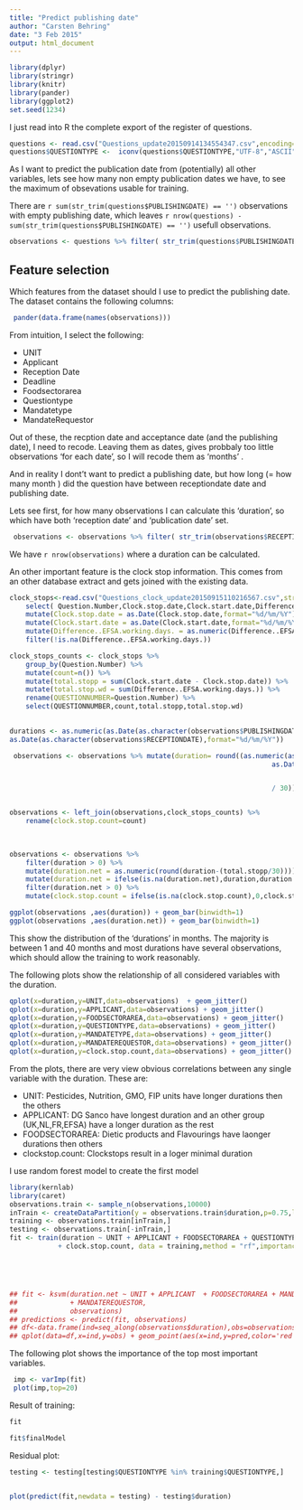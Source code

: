 ```yaml
---
title: "Predict publishing date"
author: "Carsten Behring"
date: "3 Feb 2015"
output: html_document
---
```


```r
library(dplyr)
library(stringr)
library(knitr)
library(pander)
library(ggplot2)
set.seed(1234)
```
I just read into R the complete export of the register of questions.
 
```r
questions <- read.csv("Questions_update20150914134554347.csv",encoding="UTF-8")
questions$QUESTIONTYPE <-  iconv(questions$QUESTIONTYPE,"UTF-8","ASCII",sub="")
```


As I want to predict the publication date from (potentially) all other variables, lets see how many non empty publication dates we have, to see the maximum of obsevations usable for training.

There are `r sum(str_trim(questions$PUBLISHINGDATE) == '')` observations with empty publishing date, which leaves `r nrow(questions) - sum(str_trim(questions$PUBLISHINGDATE) == '')` usefull observations.


```r
observations <- questions %>% filter( str_trim(questions$PUBLISHINGDATE) != '')
```

## Feature selection
Which features from the dataset should I use to predict the publishing date.
The dataset contains the following columns:

```r
 pander(data.frame(names(observations)))
```


From intuition, I select the following:

* UNIT
* Applicant
* Reception Date
* Deadline
* Foodsectorarea
* Questiontype
* Mandatetype
* MandateRequestor


Out of these, the recption date and acceptance date (and the publishing date), I need to recode.
Leaving them as dates, gives probbaly too little observations 'for each date', so I will recode them as 'months' .

And in reality I dont't want to predict a publishing date, but how long (= how many month ) did the question have between receptiondate date and publishing date.

Lets see first, for how many observations I can calculate this 'duration', so which have both 'reception date' and 'publication date' set.






```r
 observations <- observations %>% filter( str_trim(observations$RECEPTIONDATE) != '')
```

We have `r nrow(observations)` where a duration can be calculated.



An other important feature is the clock stop information. This comes from an other database extract and gets joined with the existing data.

```r

clock_stops<-read.csv("Questions_clock_update20150915110216567.csv",stringsAsFactors=F) %>%
    select( Question.Number,Clock.stop.date,Clock.start.date,Difference..EFSA.working.days.) %>%
    mutate(Clock.stop.date = as.Date(Clock.stop.date,format="%d/%m/%Y")) %>%
    mutate(Clock.start.date = as.Date(Clock.start.date,format="%d/%m/%Y")) %>%
    mutate(Difference..EFSA.working.days. = as.numeric(Difference..EFSA.working.days.)) %>%
    filter(!is.na(Difference..EFSA.working.days.))

clock_stops_counts <- clock_stops %>%
    group_by(Question.Number) %>%
    mutate(count=n()) %>%
    mutate(total.stopp = sum(Clock.start.date - Clock.stop.date)) %>%
    mutate(total.stop.wd = sum(Difference..EFSA.working.days.)) %>%
    rename(QUESTIONNUMBER=Question.Number) %>%
    select(QUESTIONNUMBER,count,total.stopp,total.stop.wd)
    
```


```r
durations <- as.numeric(as.Date(as.character(observations$PUBLISHINGDATE),format="%d/%m/%Y") -
as.Date(as.character(observations$RECEPTIONDATE),format="%d/%m/%Y"))

 observations <- observations %>% mutate(duration= round((as.numeric(as.Date(as.character(PUBLISHINGDATE),format="%d/%m/%Y") -
                                                                 as.Date(as.character(RECEPTIONDATE),format="%d/%m/%Y"))


                                                                 / 30)))


observations <- left_join(observations,clock_stops_counts) %>%
    rename(clock.stop.count=count)
   
    

observations <- observations %>%
    filter(duration > 0) %>%
    mutate(duration.net = as.numeric(round(duration-(total.stopp/30)))) %>%
    mutate(duration.net = ifelse(is.na(duration.net),duration,duration.net)) %>%
    filter(duration.net > 0) %>%
    mutate(clock.stop.count = ifelse(is.na(clock.stop.count),0,clock.stop.count))

ggplot(observations ,aes(duration)) + geom_bar(binwidth=1)
ggplot(observations ,aes(duration.net)) + geom_bar(binwidth=1)

```

This show the distribution of the 'durations' in months. The majority is between 1 and 40 months and most durations have several observations, which should allow the training to work reasonably.


The following plots show the relationship of all considered variables with the duration.

```r

qplot(x=duration,y=UNIT,data=observations)  + geom_jitter()
qplot(x=duration,y=APPLICANT,data=observations) + geom_jitter()
qplot(x=duration,y=FOODSECTORAREA,data=observations) + geom_jitter()
qplot(x=duration,y=QUESTIONTYPE,data=observations) + geom_jitter()
qplot(x=duration,y=MANDATETYPE,data=observations) + geom_jitter()
qplot(x=duration,y=MANDATEREQUESTOR,data=observations) + geom_jitter()
qplot(x=duration,y=clock.stop.count,data=observations) + geom_jitter()

```

From the plots, there are very view obvious correlations between any single variable with the duration. These are:

- UNIT: Pesticides, Nutrition, GMO, FIP units have longer durations then the others
- APPLICANT: DG Sanco have longest duration and an other group (UK,NL,FR,EFSA) have a longer duration as the rest
- FOODSECTORAREA: Dietic products and Flavourings have laonger durations then others
- clockstop.count: Clockstops result in a loger minimal duration


I use random forest model to create the first model

```r
library(kernlab)
library(caret)
observations.train <- sample_n(observations,10000) 
inTrain <- createDataPartition(y = observations.train$duration,p=0.75,list=F)
training <- observations.train[inTrain,]
testing <- observations.train[-inTrain,]
fit <- train(duration ~ UNIT + APPLICANT + FOODSECTORAREA + QUESTIONTYPE+ MANDATETYPE + MANDATEREQUESTOR
            + clock.stop.count, data = training,method = "rf",importance=T)





## fit <- ksvm(duration.net ~ UNIT + APPLICANT  + FOODSECTORAREA + MANDATETYPE
##             + MANDATEREQUESTOR,
##             observations)
## predictions <- predict(fit, observations)
## df<-data.frame(ind=seq_along(observations$duration),obs=observations$duration.net,pred=predictions)
## qplot(data=df,x=ind,y=obs) + geom_point(aes(x=ind,y=pred,color='red'),data=df)


```
The following plot shows the importance of the top most important variables.

```r
 imp <- varImp(fit)
 plot(imp,top=20)
```

Result of training:

```r
fit

fit$finalModel

```

Residual plot:
```r
testing <- testing[testing$QUESTIONTYPE %in% training$QUESTIONTYPE,]


plot(predict(fit,newdata = testing) - testing$duration)
```
